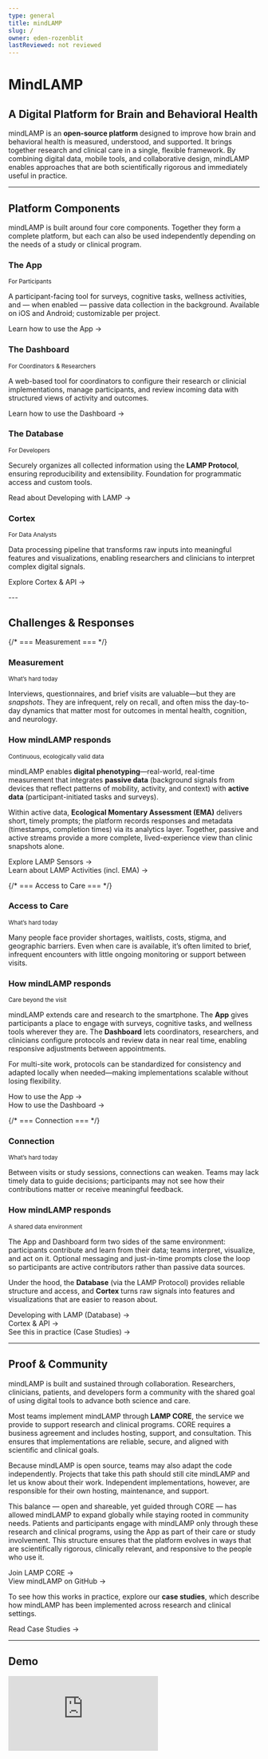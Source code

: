 ```yaml
---
type: general
title: mindLAMP
slug: /
owner: eden-rozenblit
lastReviewed: not reviewed
---
```



# MindLAMP

## A Digital Platform for Brain and Behavioral Health

mindLAMP is an **open-source platform** designed to improve how brain and behavioral health is measured, understood, and supported. It brings together research and clinical care in a single, flexible framework. By combining digital data, mobile tools, and collaborative design, mindLAMP enables approaches that are both scientifically rigorous and immediately useful in practice.

---

## Platform Components

mindLAMP is built around four core components. Together they form a complete platform, but each can also be used independently depending on the needs of a study or clinical program.

<div className="row margin-top--md">
  <div className="col col--6">
    <div className="card">
      <div className="card__header">
        <h3 className="margin-bottom--xs">The App</h3>
        <small>For Participants</small>
      </div>
      <div className="card__body">
        <p>
          A participant-facing tool for surveys, cognitive tasks, wellness activities, and — when enabled —
          passive data collection in the background. Available on iOS and Android; customizable per project.
        </p>
        <p><Link to="/docs/app/using-app">Learn how to use the App →</Link></p>
      </div>
    </div>
  </div>

  <div className="col col--6">
    <div className="card">
      <div className="card__header">
        <h3 className="margin-bottom--xs">The Dashboard</h3>
        <small>For Coordinators & Researchers</small>
      </div>
      <div className="card__body">
        <p>
          A web-based tool for coordinators to configure their research or clinicial implementations,
          manage participants, and review incoming data with structured views of activity and outcomes.
        </p>
        <p><Link to="/docs/dashboard/using-dashboard">Learn how to use the Dashboard →</Link></p>
      </div>
    </div>
  </div>
</div>

<div className="row margin-top--md">
  <div className="col col--6">
    <div className="card">
      <div className="card__header">
        <h3 className="margin-bottom--xs">The Database</h3>
        <small>For Developers</small>
      </div>
      <div className="card__body">
        <p>
          Securely organizes all collected information using the <strong>LAMP Protocol</strong>, ensuring
          reproducibility and extensibility. Foundation for programmatic access and custom tools.
        </p>
        <p><Link to="/docs/developing-lamp">Read about Developing with LAMP →</Link></p>
      </div>
    </div>
  </div>

  <div className="col col--6">
    <div className="card">
      <div className="card__header">
        <h3 className="margin-bottom--xs">Cortex</h3>
        <small>For Data Analysts</small>
      </div>
      <div className="card__body">
        <p>
          Data processing pipeline that transforms raw inputs into meaningful features and visualizations,
          enabling researchers and clinicians to interpret complex digital signals.
        </p>
        <p><Link to="/docs/cortex-api">Explore Cortex &amp; API →</Link></p>
      </div>
    </div>
  </div>
</div>
---

## Challenges & Responses

<div className="margin-top--lg">

  {/* === Measurement === */}
  <div className="row margin-bottom--lg">
    <div className="col col--6">
      <div className="card">
        <div className="card__header"><h3 className="margin-bottom--xs">Measurement</h3><small>What’s hard today</small></div>
        <div className="card__body">
          <p>
            Interviews, questionnaires, and brief visits are valuable—but they are <em>snapshots</em>. They are infrequent, rely on recall, and often miss the day-to-day dynamics that matter most for outcomes in mental health, cognition, and neurology.
          </p>
        </div>
      </div>
    </div>
    <div className="col col--6">
      <div className="card">
        <div className="card__header"><h3 className="margin-bottom--xs">How mindLAMP responds</h3><small>Continuous, ecologically valid data</small></div>
        <div className="card__body">
          <p>
            mindLAMP enables <strong>digital phenotyping</strong>—real-world, real-time measurement that integrates <strong>passive data</strong> (background signals from devices that reflect patterns of mobility, activity, and context) with <strong>active data</strong> (participant-initiated tasks and surveys).
          </p>
          <p>
            Within active data, <strong>Ecological Momentary Assessment (EMA)</strong> delivers short, timely prompts; the platform records responses and metadata (timestamps, completion times) via its analytics layer. Together, passive and active streams provide a more complete, lived-experience view than clinic snapshots alone.
          </p>
          <p className="margin-top--sm">
            <Link to="/docs/sensors">Explore LAMP Sensors →</Link><br/>
            <Link to="/docs/activities">Learn about LAMP Activities (incl. EMA) →</Link>
          </p>
        </div>
      </div>
    </div>
  </div>

  {/* === Access to Care === */}
  <div className="row margin-bottom--lg">
    <div className="col col--6">
      <div className="card">
        <div className="card__header"><h3 className="margin-bottom--xs">Access to Care</h3><small>What’s hard today</small></div>
        <div className="card__body">
          <p>
            Many people face provider shortages, waitlists, costs, stigma, and geographic barriers. Even when care is available, it’s often limited to brief, infrequent encounters with little ongoing monitoring or support between visits.
          </p>
        </div>
      </div>
    </div>
    <div className="col col--6">
      <div className="card">
        <div className="card__header"><h3 className="margin-bottom--xs">How mindLAMP responds</h3><small>Care beyond the visit</small></div>
        <div className="card__body">
          <p>
            mindLAMP extends care and research to the smartphone. The <strong>App</strong> gives participants a place to engage with surveys, cognitive tasks, and wellness tools wherever they are. The <strong>Dashboard</strong> lets coordinators, researchers, and clinicians configure protocols and review data in near real time, enabling responsive adjustments between appointments.
          </p>
          <p>
            For multi-site work, protocols can be standardized for consistency and adapted locally when needed—making implementations scalable without losing flexibility.
          </p>
          <p className="margin-top--sm">
            <Link to="/docs/app/using-app">How to use the App →</Link><br/>
            <Link to="/docs/dashboard/using-dashboard">How to use the Dashboard →</Link>
          </p>
        </div>
      </div>
    </div>
  </div>

  {/* === Connection === */}
  <div className="row">
    <div className="col col--6">
      <div className="card">
        <div className="card__header"><h3 className="margin-bottom--xs">Connection</h3><small>What’s hard today</small></div>
        <div className="card__body">
          <p>
            Between visits or study sessions, connections can weaken. Teams may lack timely data to guide decisions; participants may not see how their contributions matter or receive meaningful feedback.
          </p>
        </div>
      </div>
    </div>
    <div className="col col--6">
      <div className="card">
        <div className="card__header"><h3 className="margin-bottom--xs">How mindLAMP responds</h3><small>A shared data environment</small></div>
        <div className="card__body">
          <p>
            The App and Dashboard form two sides of the same environment: participants contribute and learn from their data; teams interpret, visualize, and act on it. Optional messaging and just-in-time prompts close the loop so participants are active contributors rather than passive data sources.
          </p>
          <p>
            Under the hood, the <strong>Database</strong> (via the LAMP Protocol) provides reliable structure and access, and <strong>Cortex</strong> turns raw signals into features and visualizations that are easier to reason about.
          </p>
          <p className="margin-top--sm">
            <Link to="/docs/developing-lamp">Developing with LAMP (Database) →</Link><br/>
            <Link to="/docs/cortex-api">Cortex &amp; API →</Link><br/>
            <Link to="/docs/case-studies">See this in practice (Case Studies) →</Link>
          </p>
        </div>
      </div>
    </div>
  </div>

</div>

---

## Proof & Community

mindLAMP is built and sustained through collaboration. Researchers, clinicians, patients, and developers form a community with the shared goal of using digital tools to advance both science and care.

Most teams implement mindLAMP through <strong>LAMP CORE</strong>, the service we provide to support research and clinical programs. CORE requires a business agreement and includes hosting, support, and consultation. This ensures that implementations are reliable, secure, and aligned with scientific and clinical goals.

Because mindLAMP is open source, teams may also adapt the code independently. Projects that take this path should still cite mindLAMP and let us know about their work. Independent implementations, however, are responsible for their own hosting, maintenance, and support.

This balance — open and shareable, yet guided through CORE — has allowed mindLAMP to expand globally while staying rooted in community needs. Patients and participants engage with mindLAMP only through these research and clinical programs, using the App as part of their care or study involvement. This structure ensures that the platform evolves in ways that are scientifically rigorous, clinically relevant, and responsive to the people who use it.

<p className="margin-top--sm">
  <Link to="/docs/core">Join LAMP CORE →</Link><br/>
  <Link to="https://github.com/BIDMCDigitalPsychiatry">View mindLAMP on GitHub →</Link>
</p>

To see how this works in practice, explore our <strong>case studies</strong>, which describe how mindLAMP has been implemented across research and clinical settings.

<Link to="/docs/case-studies">Read Case Studies →</Link>

---

## Demo

<div className="video-responsive" style={{position:'relative', paddingBottom:'56.25%', height:0, overflow:'hidden', borderRadius:12}}>
  <iframe
    src="https://www.youtube.com/embed/wnFml3qrLHI?si=fPTF3D_mCg4NdIpg"
    title="YouTube video player"
    frameBorder="0"
    allow="accelerometer; autoplay; clipboard-write; encrypted-media; gyroscope; picture-in-picture; web-share"
    referrerPolicy="strict-origin-when-cross-origin"
    allowFullScreen
    style={{position:'absolute', top:0, left:0, width:'100%', height:'100%'}}
  />
</div>

```mermaid
flowchart TB
  %% LAYER 1: CHALLENGES
  subgraph L1[Challenges]
    M[Measurement\n(infrequent, biased snapshots)\n— Researchers · Analysts]
    A[Access to Care\n(costs, waitlists, geography, stigma)\n— Clinicians · Coordinators · Participants]
    C[Connection\n(weak feedback between visits)\n— Everyone]
  end

  %% LAYER 2: PLATFORM COMPONENTS (tools)
  subgraph L2[Platform Components]
    APP[App]
    DASH[Dashboard]
    DB[(Database\nLAMP Protocol)]
    CTX[Cortex\n(features & visuals)]
  end

  %% LAYER 3: DATA STREAMS (concepts)
  subgraph L3[Data Streams]
    PASS[Passive Data\n(background signals)]
    ACT[Active Data\n(tasks, surveys, cognition)]
    EMA[EMA\n(real-time prompts)\n(Active subtype)]
  end

  %% LAYER 4: OUTCOMES
  subgraph L4[Outcomes]
    O1[Continuous Measurement]
    O2[Expanded Access]
    O3[Strengthened Connection]
  end

  %% MAPPINGS: Challenges → Components
  M --> APP
  M --> DB
  M --> CTX

  A --> APP
  A --> DASH

  C --> APP
  C --> DASH
  C --> CTX
  C --> DB

  %% Components → Data Streams
  APP --> PASS
  APP --> ACT
  ACT --> EMA
  DB --- PASS
  DB --- ACT
  CTX --> O1

  %% Data Streams → Outcomes
  PASS --> O1
  ACT --> O1
  EMA --> O1

  %% Components → Outcomes (access/connection)
  APP --> O2
  DASH --> O2
  DASH --> O3
  CTX --> O3
  DB --> O3

  %% Helpful doc links (as labels)
  click APP "/docs/app/using-app" "How to use the App"
  click DASH "/docs/dashboard/using-dashboard" "How to use the Dashboard"
  click DB "/docs/developing-lamp" "Developing with LAMP"
  click CTX "/docs/cortex-api" "Cortex & API"
```


```mermaid
flowchart TB
  CORE([LAMP CORE\nSupport · Hosting · Guidance])

  APP[App\nPrimary: Participants]
  DASH[Dashboard\nPrimary: Coordinators · Clinicians · Researchers]
  DB[(Database\nLAMP Protocol\nPrimary: Developers)]
  CTX[Cortex\nPrimary: Data Analysts · Researchers]

  CORE --- APP
  CORE --- DASH
  CORE --- DB
  CORE --- CTX

  %% secondary relationships
  APP --> DASH
  DASH --> CTX
  DB --> CTX
  APP --> DB

  %% challenges solved around the rim
  MEAS[Measurement]
  ACCESS[Access]
  CONN[Connection]

  MEAS -. addressed by .-> APP
  MEAS -. addressed by .-> DB
  MEAS -. addressed by .-> CTX

  ACCESS -. addressed by .-> APP
  ACCESS -. addressed by .-> DASH

  CONN -. addressed by .-> APP
  CONN -. addressed by .-> DASH
  CONN -. supported by .-> CTX

  %% links
  click CORE "/docs/core" "Join LAMP CORE"
  click APP "/docs/app/using-app" "How to use the App"
  click DASH "/docs/dashboard/using-dashboard" "How to use the Dashboard"
  click DB "/docs/developing-lamp" "Developing with LAMP"
  click CTX "/docs/cortex-api" "Cortex & API"
```


```mermaid
flowchart LR
  subgraph P[Participants (via App)]
    AP[Engage with App\nActive: surveys, tasks, EMA\nPassive: background signals]
  end

  subgraph D[Data Backbone]
    DB[(Database\nLAMP Protocol\nsecure, structured)]
    CTX[Cortex\nfeatures · visuals · triggers]
  end

  subgraph T[Teams (via Dashboard)]
    DH[Dashboard\nCoordinators · Clinicians · Researchers]
  end

  %% forward flow
  AP -- Active & Passive Data --> DB
  DB --> CTX
  CTX --> DH

  %% feedback loop
  DH -- insights · protocol changes · messages --> AP
  CTX -- just-in-time prompts --> AP

  %% docs links
  click AP "/docs/app/using-app" "How to use the App"
  click DH "/docs/dashboard/using-dashboard" "How to use the Dashboard"
  click DB "/docs/developing-lamp" "Developing with LAMP"
  click CTX "/docs/cortex-api" "Cortex & API"
```